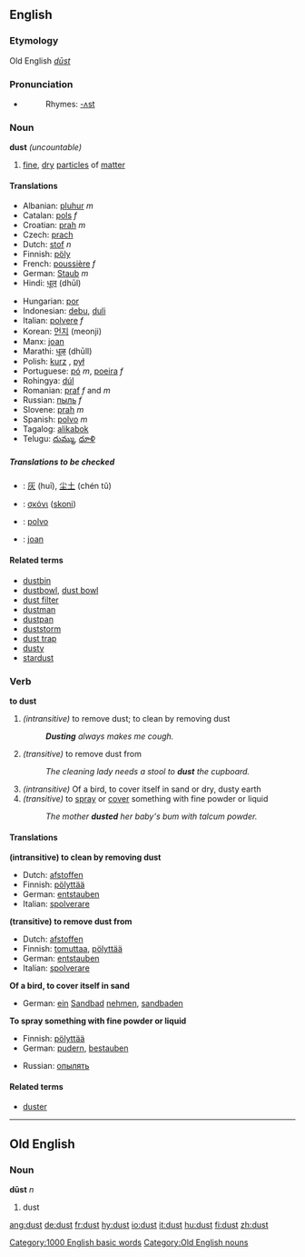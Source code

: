 ==English==
===Etymology===
Old English ''[[dūst]]''
===Pronunciation===
*{{audio|en-us-dust.ogg|Audio (US)}}
*:Rhymes: [[Rhymes:English:-ʌst|-ʌst]]
===Noun===
'''dust''' ''(uncountable)''

#[[fine]], [[dry]] [[particle]]s of [[matter]]

====Translations====
{{top}}
*Albanian: [[pluhur]] ''m''
*Catalan: [[pols]] ''f''
*Croatian: [[prah]] ''m''
*Czech: [[prach]] {{m}}
*Dutch: [[stof]] ''n''
*Finnish: [[pöly]]
*French: [[poussière]] ''f''
*German: [[Staub]] ''m''
*Hindi: [[धूल]] (dhūl)
{{mid}}
*Hungarian: [[por]]
*Indonesian: [[debu]], [[duli]]
*Italian: [[polvere]] ''f''
*Korean: [[먼지]] (meonji)
*Manx: [[joan]]
*Marathi: [[धूळ]] (dhūll)
*Polish: [[kurz]] {{m}}, [[pył]] {{m}}
*Portuguese: [[pó]] ''m'', [[poeira]] ''f''
*Rohingya: [[dúl]]
*Romanian: [[praf]] ''f'' and ''m''
*Russian: [[пыль]] ''f''
*Slovene: [[prah]] ''m''
*Spanish: [[polvo]] ''m''
*Tagalog: [[alikabok]]
*Telugu: [[దుమ్ము]], [[ధూళి]]
{{bottom}}

=====Translations to be checked=====
{{checktrans}}
*{{ttbc|Chinese}}: [[灰]] (huī), [[尘土]] (chén tǔ)
*{{ttbc|Greek}}: [[σκόνι]] ([[skoni]])
*{{ttbc|Ido}}: [[polvo]]
*{{ttbc|Manx}}: [[joan#Manx|joan]]

====Related terms====
*[[dustbin]]
*[[dustbowl]], [[dust bowl]]
*[[dust filter]]
*[[dustman]]
*[[dustpan]]
*[[duststorm]]
*[[dust trap]]
*[[dusty]]
*[[stardust]]

===Verb===
'''to dust'''

#''(intransitive)'' to remove dust; to clean by removing dust
#:'''''Dusting''' always makes me cough.''
#''(transitive)'' to remove dust from
#:''The cleaning lady needs a stool to '''dust''' the cupboard.''
#''(intransitive)'' Of a bird, to cover itself in sand or dry, dusty earth
#''(transitive)'' to [[spray]] or [[cover]] something with fine powder or liquid
#:''The mother '''dusted''' her baby's bum with talcum powder.''

====Translations====
'''(intransitive) to clean by removing dust'''
{{top}}
*Dutch: [[afstoffen]]
*Finnish: [[pölyttää]]
*German: [[entstauben]]
*Italian: [[spolverare]]
{{mid}}
{{bottom}}

'''(transitive) to remove dust from'''
{{top}}
*Dutch: [[afstoffen]]
*Finnish: [[tomuttaa]], [[pölyttää]]
*German: [[entstauben]]
*Italian: [[spolverare]]
{{mid}}
{{bottom}}

'''Of a bird, to cover itself in sand'''
{{top}}
*German: [[ein]] [[Sandbad]] [[nehmen]], [[sandbaden]]
{{mid}}
{{bottom}}

'''To spray something with fine powder or liquid'''
{{top}}
*Finnish: [[pölyttää]]
*German: [[pudern]], [[bestauben]]
{{mid}}
*Russian: [[опылять]]
{{bottom}}

====Related terms====
*[[duster]]

[[Category:1000 English basic words]]

----

==Old English==
===Noun===
'''dūst''' ''n''

# dust

[[Category:Old English nouns]]

[[ang:dust]]
[[de:dust]]
[[fr:dust]]
[[hy:dust]]
[[io:dust]]
[[it:dust]]
[[hu:dust]]
[[fi:dust]]
[[zh:dust]]